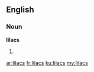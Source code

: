 ==English==

===Noun===
'''lilacs'''

# {{plural of|[[lilac]]}}

[[ar:lilacs]]
[[fr:lilacs]]
[[ku:lilacs]]
[[my:lilacs]]